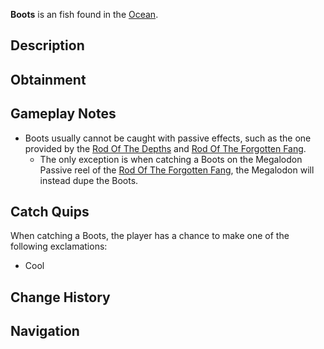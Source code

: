 {{FishInfobox
|image          = Boots.png
|rarity         = Exotic
|sea            = First Sea
|location       = [[Ocean]]
|sublocation    = 
|sources        = Fishing Rod
|nopassive      = 1
|radar_location = 
|prog_speed     = -20
|xp             = 250
|weather        = 
|time           = 
|season         = 
|bait           = 
|base_weight    = 1.3
|base_value     = 800
|weight_range   = 0.1
|base_chance    = 0.05
|base_resil     = 100
}}
'''Boots''' is an {{Rarity|Exotic}} fish found in the [[Ocean]].

== Description ==
{{Description|Boots|Bestiary Entry}}

== Obtainment ==
{{Description|Dr. Crookspine might know what to do with this.|Bestiary Hint}}
{{Fish Availability|
Apex Fish Hunt/Mosslurker
Bloop Fish
Lucky Event/Blarney McBreeze
Lucky Event/O'Mango Goldgrin
Lucky Event/Plumrick O'Luck
Lucky Event/Rowdy McCharm
Lucky Event/Sunny O'Coin
Narwhal Hunt/Beluga/First Sea
Narwhal Hunt/Magician Narwhal/First Sea
Narwhal Hunt/Narwhal/First Sea
Ocean
|top_rods      = 
Great Rod of Oscar\46142.41\226145.97;
Astralhook Rod\41366.79\230866.87;
Ethereal Prism Rod\41026\231340.83;
Leviathan's Fang Rod\40039.26\272081.88;
Seraphic Rod\38587.85\235774.9;
Resourceful Rod\33183.34\226622.89;
Destiny Rod\35511.09\265701.28;
Free Spirit Rod\36177.66\305613.32;
Trident Rod\29429.89\290227.47;
Fang of the Eclipse\33102.74\276425.91;
Firefly Rod\31714.07\272235.18;
Blazebringer Rod\33389.42\272157.88;
Flimsy Rod\18929.62\172877.73;
Training Rod\16319.01\131519.06;
Carrot Rod\36569.88\270271.76;
No-Life Rod\36757.3\240914.76;
Rod Of The Forgotten Fang\35967.54\233694.18;
Challenger's Rod\33999.26\231470.68;
Rod Of The Exalted One\33395.96\271045.82;
Rod Of The Depths\33110.71\255069.06;
Verdant Shear Rod\30606.23\259164.59;
Zeus Rod\30591.68\217646.63;
Depthseeker Rod\27896.32\240452.31;
Avalanche Rod\25223.48\219005.14;
Volcanic Rod\24523.62\203413.74;
Steady Rod\7589.74\60158.52
|recommended   = Ethereal Prism Rod
}}

== Gameplay Notes ==
* Boots usually cannot be caught with passive effects, such as the one provided by the [[Rod Of The Depths]] and [[Rod Of The Forgotten Fang]].
** The only exception is when catching a Boots on the Megalodon Passive reel of the [[Rod Of The Forgotten Fang]], the Megalodon will instead dupe the Boots.

== Catch Quips ==
When catching a Boots, the player has a chance to make one of the following exclamations:
* Cool

== Change History ==
{{Change History|{{subst:Current Version}}}}

== Navigation ==
{{Fish Navbox|Ocean}}